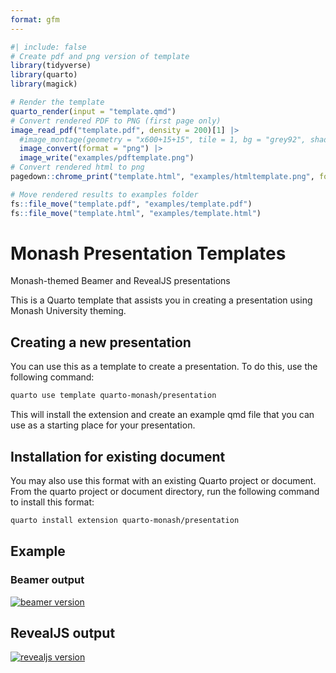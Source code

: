 ```yaml
---
format: gfm
---
```


<!-- README.md is generated from README.qmd. Please edit that file -->

```r
#| include: false
# Create pdf and png version of template
library(tidyverse)
library(quarto)
library(magick)

# Render the template
quarto_render(input = "template.qmd")
# Convert rendered PDF to PNG (first page only)
image_read_pdf("template.pdf", density = 200)[1] |>
  #image_montage(geometry = "x600+15+15", tile = 1, bg = "grey92", shadow = TRUE) |>
  image_convert(format = "png") |>
  image_write("examples/pdftemplate.png")
# Convert rendered html to png
pagedown::chrome_print("template.html", "examples/htmltemplate.png", format="png")

# Move rendered results to examples folder
fs::file_move("template.pdf", "examples/template.pdf")
fs::file_move("template.html", "examples/template.html")
```

# Monash Presentation Templates

Monash-themed Beamer and RevealJS presentations

This is a Quarto template that assists you in creating a presentation using Monash University theming.

## Creating a new presentation

You can use this as a template to create a presentation.
To do this, use the following command:

```bash
quarto use template quarto-monash/presentation
```

This will install the extension and create an example qmd file that you can use as a starting place for your presentation.

## Installation for existing document

You may also use this format with an existing Quarto project or document.
From the quarto project or document directory, run the following command to install this format:

```bash
quarto install extension quarto-monash/presentation
```

## Example

### Beamer output
[![beamer version](examples/pdftemplate.png)](examples/template.pdf)

## RevealJS output
[![revealjs version](examples/htmltemplate.png)](examples/template.html)

